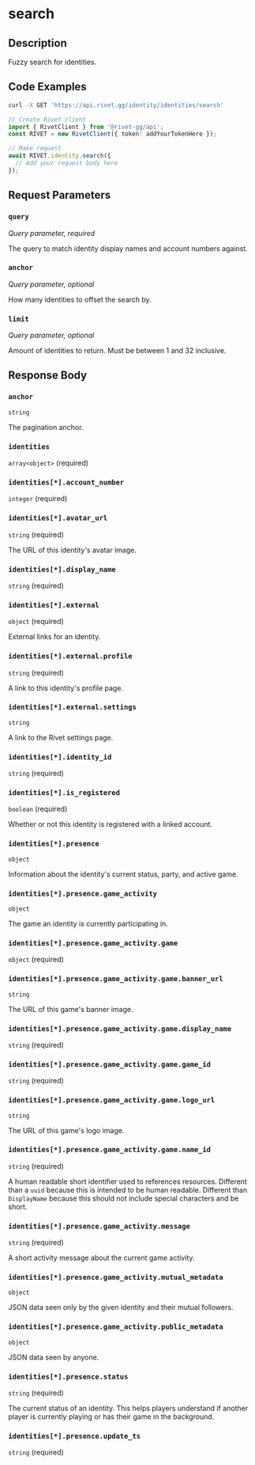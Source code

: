 

# search

## Description

Fuzzy search for identities.


## Code Examples

<CodeGroup title='Request' tag='GET' label='https://api.rivet.gg/identity/identities/search'>

```bash {{ title: 'cURL' }}
curl -X GET 'https://api.rivet.gg/identity/identities/search'
```

```ts
// Create Rivet client
import { RivetClient } from '@rivet-gg/api';
const RIVET = new RivetClient({ token: addYourTokenHere });

// Make request
await RIVET.identity.search({
  // Add your request body here
});
```

</CodeGroup>


## Request Parameters


### `query`

_Query parameter, required_


The query to match identity display names and account numbers against.


### `anchor`

_Query parameter, optional_


How many identities to offset the search by.


### `limit`

_Query parameter, optional_


Amount of identities to return. Must be between 1 and 32 inclusive.


## Response Body

### `anchor`

`string`

The pagination anchor.


### `identities`

`array<object>` (required)

### `identities[*].account_number`

`integer` (required)

### `identities[*].avatar_url`

`string` (required)

The URL of this identity's avatar image.

### `identities[*].display_name`

`string` (required)

### `identities[*].external`

`object` (required)

External links for an identity.

### `identities[*].external.profile`

`string` (required)

A link to this identity's profile page.

### `identities[*].external.settings`

`string`

A link to the Rivet settings page.

### `identities[*].identity_id`

`string` (required)

### `identities[*].is_registered`

`boolean` (required)

Whether or not this identity is registered with a linked account.

### `identities[*].presence`

`object`

Information about the identity's current status, party, and active game.

### `identities[*].presence.game_activity`

`object`

The game an identity is currently participating in.

### `identities[*].presence.game_activity.game`

`object` (required)

### `identities[*].presence.game_activity.game.banner_url`

`string`

The URL of this game's banner image.

### `identities[*].presence.game_activity.game.display_name`

`string` (required)

### `identities[*].presence.game_activity.game.game_id`

`string` (required)

### `identities[*].presence.game_activity.game.logo_url`

`string`

The URL of this game's logo image.

### `identities[*].presence.game_activity.game.name_id`

`string` (required)

A human readable short identifier used to references resources. Different than a `uuid` because this is intended to be human readable. Different than `DisplayName` because this should not include special characters and be short.

### `identities[*].presence.game_activity.message`

`string` (required)

A short activity message about the current game activity.

### `identities[*].presence.game_activity.mutual_metadata`

`object`

JSON data seen only by the given identity and their mutual followers.

### `identities[*].presence.game_activity.public_metadata`

`object`

JSON data seen by anyone.

### `identities[*].presence.status`

`string` (required)

The current status of an identity. This helps players understand if another player is currently playing or has their game in the background.

### `identities[*].presence.update_ts`

`string` (required)



